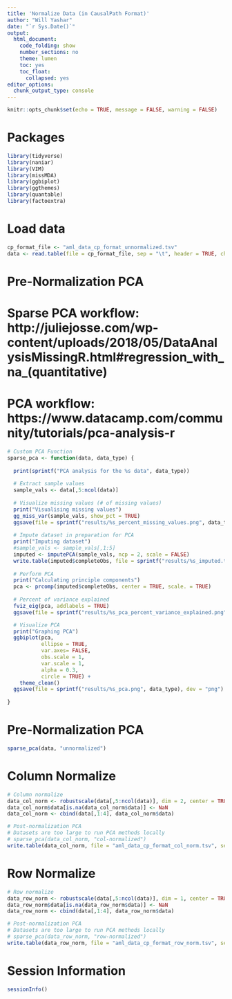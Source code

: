 ```yaml
---
title: 'Normalize Data (in CausalPath Format)'
author: "Will Yashar"
date: "`r Sys.Date()`"
output:
  html_document:
    code_folding: show
    number_sections: no
    theme: lumen
    toc: yes
    toc_float:
      collapsed: yes
editor_options:
  chunk_output_type: console
---
```


```r
knitr::opts_chunk$set(echo = TRUE, message = FALSE, warning = FALSE)
```

# Packages
```r
library(tidyverse)
library(naniar)
library(VIM)
library(missMDA)
library(ggbiplot)
library(ggthemes)
library(quantable)
library(factoextra)
```

# Load data

```r
cp_format_file <- "aml_data_cp_format_unnormalized.tsv"
data <- read.table(file = cp_format_file, sep = "\t", header = TRUE, check.names = FALSE)
```

# Pre-Normalization PCA
# Sparse PCA workflow: http://juliejosse.com/wp-content/uploads/2018/05/DataAnalysisMissingR.html#regression_with_na_(quantitative)
# PCA workflow: https://www.datacamp.com/community/tutorials/pca-analysis-r

```r
# Custom PCA Function
sparse_pca <- function(data, data_type) {
  
  print(sprintf("PCA analysis for the %s data", data_type))
  
  # Extract sample values
  sample_vals <- data[,5:ncol(data)]
  
  # Visualize missing values (# of missing values)
  print("Visualising missing values")
  gg_miss_var(sample_vals, show_pct = TRUE)
  ggsave(file = sprintf("results/%s_percent_missing_values.png", data_type), dev = "png")
  
  # Impute dataset in preparation for PCA
  print("Imputing dataset")
  #sample_vals <- sample_vals[,1:5]
  imputed <- imputePCA(sample_vals, ncp = 2, scale = FALSE)
  write.table(imputed$completeObs, file = sprintf("results/%s_imputed.tsv", data_type), sep = "\t", row.names = FALSE, quote = FALSE)
  
  # Perform PCA
  print("Calculating principle components")
  pca <- prcomp(imputed$completeObs, center = TRUE, scale. = TRUE)
  
  # Percent of variance explained
  fviz_eig(pca, addlabels = TRUE)
  ggsave(file = sprintf("results/%s_pca_percent_variance_explained.png", data_type), dev = "png")

  # Visualize PCA
  print("Graphing PCA")
  ggbiplot(pca, 
           ellipse = TRUE, 
           var.axes= FALSE, 
           obs.scale = 1, 
           var.scale = 1, 
           alpha = 0.3,
           circle = TRUE) + 
    theme_clean()
  ggsave(file = sprintf("results/%s_pca.png", data_type), dev = "png")
  
}
```

# Pre-Normalization PCA
```r
sparse_pca(data, "unnormalized")
```

# Column Normalize

```r
# Column normalize
data_col_norm <- robustscale(data[,5:ncol(data)], dim = 2, center = TRUE, scale = TRUE, preserveScale = TRUE)
data_col_norm$data[is.na(data_col_norm$data)] <- NaN
data_col_norm <- cbind(data[,1:4], data_col_norm$data)

# Post-normalization PCA
# Datasets are too large to run PCA methods locally
# sparse_pca(data_col_norm, "col-normalized")
write.table(data_col_norm, file = "aml_data_cp_format_col_norm.tsv", sep = "\t", row.names = FALSE, quote = FALSE)
```

# Row Normalize

```r
# Row normalize 
data_row_norm <- robustscale(data[,5:ncol(data)], dim = 1, center = TRUE, scale = TRUE, preserveScale = TRUE)
data_row_norm$data[is.na(data_row_norm$data)] <- NaN
data_row_norm <- cbind(data[,1:4], data_row_norm$data)

# Post-normalization PCA
# Datasets are too large to run PCA methods locally
# sparse_pca(data_row_norm, "row-normalized")
write.table(data_row_norm, file = "aml_data_cp_format_row_norm.tsv", sep = "\t", row.names = FALSE, quote = FALSE)
```

# Session Information

```r
sessionInfo()
```